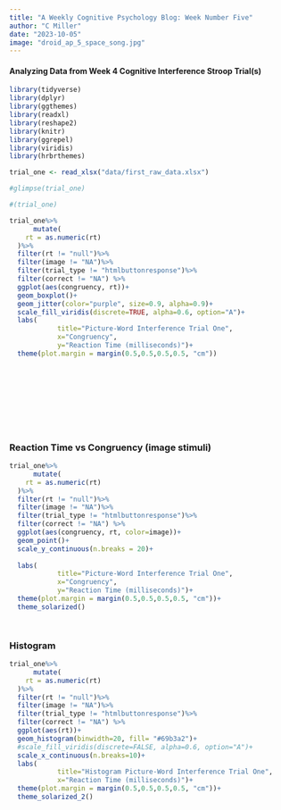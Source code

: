 ```yaml
---
title: "A Weekly Cognitive Psychology Blog: Week Number Five"
author: "C Miller"
date: "2023-10-05"
image: "droid_ap_5_space_song.jpg"
---
```


#### Analyzing Data from Week 4 Cognitive Interference Stroop Trial(s)

```r

library(tidyverse)
library(dplyr)
library(ggthemes)
library(readxl)
library(reshape2)
library(knitr)
library(ggrepel)
library(viridis)
library(hrbrthemes)

```

```r

trial_one <- read_xlsx("data/first_raw_data.xlsx")

```

```r

#glimpse(trial_one)

#(trial_one)

```



```r
trial_one%>%
      mutate(
    rt = as.numeric(rt)
  )%>%
  filter(rt != "null")%>%
  filter(image != "NA")%>%
  filter(trial_type != "htmlbuttonresponse")%>%
  filter(correct != "NA") %>%
  ggplot(aes(congruency, rt))+
  geom_boxplot()+
  geom_jitter(color="purple", size=0.9, alpha=0.9)+
  scale_fill_viridis(discrete=TRUE, alpha=0.6, option="A")+
  labs(
            title="Picture-Word Interference Trial One",
            x="Congruency",
            y="Reaction Time (milliseconds)")+
  theme(plot.margin = margin(0.5,0.5,0.5,0.5, "cm"))
  










```




### Reaction Time vs Congruency (image stimuli)

```r



trial_one%>%
      mutate(
    rt = as.numeric(rt)
  )%>%
  filter(rt != "null")%>%
  filter(image != "NA")%>%
  filter(trial_type != "htmlbuttonresponse")%>%
  filter(correct != "NA") %>%
  ggplot(aes(congruency, rt, color=image))+
  geom_point()+
  scale_y_continuous(n.breaks = 20)+
  
  labs(
            title="Picture-Word Interference Trial One",
            x="Congruency",
            y="Reaction Time (milliseconds)")+
  theme(plot.margin = margin(0.5,0.5,0.5,0.5, "cm"))+
  theme_solarized()




```

### Histogram


```r
trial_one%>%
      mutate(
    rt = as.numeric(rt)
  )%>%
  filter(rt != "null")%>%
  filter(image != "NA")%>%
  filter(trial_type != "htmlbuttonresponse")%>%
  filter(correct != "NA") %>%
  ggplot(aes(rt))+
  geom_histogram(binwidth=20, fill= "#69b3a2")+
  #scale_fill_viridis(discrete=FALSE, alpha=0.6, option="A")+
  scale_x_continuous(n.breaks=10)+
  labs(
            title="Histogram Picture-Word Interference Trial One",
            x="Reaction Time (milliseconds)")+
  theme(plot.margin = margin(0.5,0.5,0.5,0.5, "cm"))+
  theme_solarized_2()
  



```